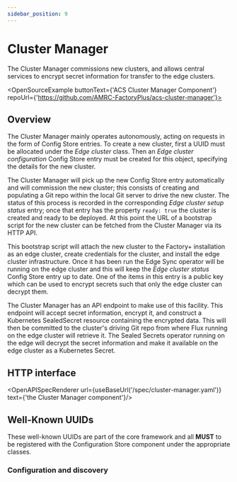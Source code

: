 ```yaml
---
sidebar_position: 9
---
```



# Cluster Manager

The Cluster Manager commissions new clusters, and allows central
services to encrypt secret information for transfer to the edge
clusters.

<OpenSourceExample buttonText={'ACS Cluster Manager Component'}
                   repoUrl={'https://github.com/AMRC-FactoryPlus/acs-cluster-manager'}></OpenSourceExample>

## Overview

<CentralCluster hilite="cluster-manager"/>

The Cluster Manager mainly operates autonomously, acting on requests in
the form of Config Store entries. To create a new cluster, first a UUID must
be allocated under the _Edge cluster_ class. Then an _Edge cluster
configuration_ Config Store entry must be created for this object,
specifying the details for the new cluster.

The Cluster Manager will pick up the new Config Store entry automatically
and will commission the new cluster; this consists of creating and
populating a Git repo within the local Git server to drive the new
cluster. The status of this process is recorded in the corresponding
_Edge cluster setup status_ entry; once that entry has the property
`ready: true` the cluster is created and ready to be deployed. At this
point the URL of a bootstrap script for the new cluster can be fetched
from the Cluster Manager via its HTTP API.

This bootstrap script will attach the new cluster to the Factory+
installation as an edge cluster, create credentials for the cluster, and
install the edge cluster infrastructure. Once it has been run the Edge
Sync operator will be running on the edge cluster and this will keep the
_Edge cluster status_ Config Store entry up to date. One of the items in
this entry is a public key which can be used to encrypt secrets such
that only the edge cluster can decrypt them.

The Cluster Manager has an API endpoint to make use of this facility.
This endpoint will accept secret information, encrypt it, and construct
a Kubernetes SealedSecret resource containing the encrypted data. This
will then be committed to the cluster's driving Git repo from where Flux
running on the edge cluster will retrieve it. The Sealed Secrets
operator running on the edge will decrypt the secret information and
make it available on the edge cluster as a Kubernetes Secret.

## HTTP interface

<OpenAPISpecRenderer url={useBaseUrl('/spec/cluster-manager.yaml')}
    text={'the Cluster Manager component'}/>

## Well-Known UUIDs

These well-known UUIDs are part of the core framework and all **MUST**
to be registered with the Configuration Store component under the
appropriate classes.

### Configuration and discovery

<WellKnownUUID type='Service Function' name='Cluster Manager'
               uuid='2706aa43-a826-441e-9cec-cd3d4ce623c2'
               description='The Service UUID used for locating the Cluster Manager endpoints'/>

<WellKnownUUID type="Class" name="Edge cluster"
    uuid="f24d354d-abc1-4e32-98e1-0667b3e40b61"
    description="Config Store Class used for edge cluster UUIDs"/>

<WellKnownUUID type="Application" name="Edge cluster configuration"
    uuid="bdb13634-0b3d-4e38-a065-9d88c12ee78d"
    description="Requested configuration for an edge cluster"/>

<WellKnownUUID type="Application" name="Edge cluster setup status"
    uuid="747a62c9-1b66-4a2e-8dd9-0b70a91b6b75"
    description="Private status entry used by the Cluster Manager"/>
